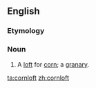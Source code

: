 ==English==

===Etymology===
{{compound|en|corn|loft}}

===Noun===
{{en-noun}}

# A [[loft]] for [[corn]]; a [[granary]].

[[ta:cornloft]]
[[zh:cornloft]]